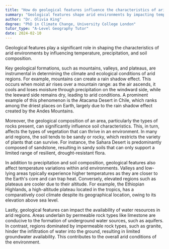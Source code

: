 ```yaml
---
title: "How do geological features influence the characteristics of arid environments?"
summary: "Geological features shape arid environments by impacting temperature, precipitation, and soil composition, thereby influencing their overall characteristics and ecological dynamics."
author: "Dr. Olivia King"
degree: "PhD in Climate Change, University College London"
tutor_type: "A-Level Geography Tutor"
date: 2024-02-10
---
```


Geological features play a significant role in shaping the characteristics of arid environments by influencing temperature, precipitation, and soil composition.

Key geological formations, such as mountains, valleys, and plateaus, are instrumental in determining the climate and ecological conditions of arid regions. For example, mountains can create a rain shadow effect. This occurs when moist air rises over a mountain range: as the air ascends, it cools and loses moisture through precipitation on the windward side, while the leeward side remains dry, leading to arid conditions. A prominent example of this phenomenon is the Atacama Desert in Chile, which ranks among the driest places on Earth, largely due to the rain shadow effect created by the Andes Mountains.

Moreover, the geological composition of an area, particularly the types of rocks present, can significantly influence soil characteristics. This, in turn, affects the types of vegetation that can thrive in an environment. In many arid regions, the soil tends to be sandy or rocky, which restricts the variety of plants that can survive. For instance, the Sahara Desert is predominantly composed of sandstone, resulting in sandy soils that can only support a limited range of resilient, drought-resistant flora.

In addition to precipitation and soil composition, geological features also affect temperature variations within arid environments. Valleys and low-lying areas typically experience higher temperatures as they are closer to the Earth's core and can trap heat. Conversely, elevated regions such as plateaus are cooler due to their altitude. For example, the Ethiopian Highlands, a high-altitude plateau located in the tropics, has a comparatively cool climate despite its geographical location, owing to its elevation above sea level.

Lastly, geological features can impact the availability of water resources in arid regions. Areas underlain by permeable rock types like limestone are conducive to the formation of underground water sources, such as aquifers. In contrast, regions dominated by impermeable rock types, such as granite, hinder the infiltration of water into the ground, resulting in limited groundwater availability. This contributes to the overall arid conditions of the environment.
    